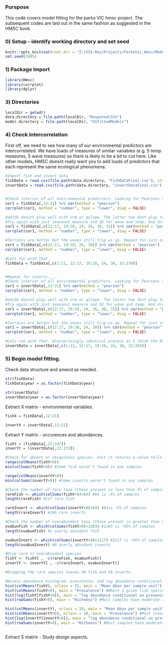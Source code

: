 ### Purspose

This code covers model fitting for the parks VIC hmsc project. The subsequent codes are laid out in the same fashion as suggested in the HMSC book.

### 0) Setup - identify working directory and set seed

```r

knitr::opts_knit$set(root.dir = "Z:/GIS-Res/Projects/ParksVic_Hmsc/Modelling/")
set.seed(1995)

```

### 1) Package Import

```r
library(Hmsc)
library(corrplot)
library(dplyr)
```

### 3) Directories

```r
localDir = getwd()
data.directory = file.path(localDir, "ResponseCSVs")
model.directory = file.path(localDir, "UnfittedModels")

```

### 4) Check intercorrelation

First off, we need to see how many of our environmental predictors are intercorrelated. We have loads of measures of similar variables (e.g. 5 temp measures, 5 wave measures) so there is likely to be a bit to cut here. Like other models, HMSC doesnt really want you to add loads of predictors that each represent the same ecological phenomena.

```r
#Import fish and invert data
fishData = read.csv(file.path(data.directory, "fishDataFinal.csv"), stringsAsFactors = TRUE)
invertData = read.csv(file.path(data.directory, "invertDataFinal.csv"), stringsAsFactors = TRUE)


#Check intercor of all environmental predictors. Looking for Pearsons >0.7.
cor1 = fishData[,12:31] %>% cor(method = "pearson")
corrplot(cor1, method = "number", type = "lower", diag = FALSE)

#adjSD doesnt play well with vrm or qslope. The latter two dont play together either. All wave measures are >0.7. Temp doesn't look much better.
#Try again with just seasonal measure and SD for wave and temp. And drop Qslope and vrm. Mean for temp as longer times are needed to impact physiological stress but waves get 95th as a single big wave might do damage.
cor1 = fishData[,c(12:17, 19:20, 24, 26, 30, 31)] %>% cor(method = "pearson")
corrplot(cor1, method = "number", type = "lower", diag = FALSE)

#Terrains are better but the waves still trip us up. Repeat for just seasonal mean for temp and seasonal 95th for waves.
cor1 = fishData[,c(12:17, 19:20, 26, 30)] %>% cor(method = "pearson")
corrplot(cor1, method = "number", type = "lower", diag = FALSE)

#Lets run with that.
fishData = fishData[,c(1:11, 12:17, 19:20, 24, 30, 32:278)]


#Repeat for inverts.....
#Check intercor of all environmental predictors. Looking for Pearsons <0.7.
cor1 = invertData[,12:31] %>% cor(method = "pearson")
corrplot(cor1, method = "number", type = "lower", diag = FALSE)

#adjSD doesnt play well with vrm or qslope. The latter two dont play together either. All wave measures are >0.7. Temp doesn't look much better.
#Try again with just seasonal measure and SD for wave and temp. And drop Qslope and vrm. Mean for temp as longer times are needed to impact physiological stress but waves get 95th as a single big wave might do damage.
cor1 = invertData[,c(12:17, 19:20, 24, 26, 30, 31)] %>% cor(method = "pearson")
corrplot(cor1, method = "number", type = "lower", diag = FALSE)

#Terrains are better but the waves still trip us up. Repeat for just seasonal mean for temp and seasonal 95th for waves.
cor1 = invertData[,c(12:17, 19:20, 24, 30)] %>% cor(method = "pearson")
corrplot(cor1, method = "number", type = "lower", diag = FALSE)

#Lets run with that. Unsurprisingly identical process as I think the RSL survey data take place at the same locales. Marginally different col numbers mind. Different N species found.
invertData = invertData[,c(1:11, 12:17, 19:20, 24, 30, 32:283)]

```

### 5) Begin model fitting.

Check data structure and amend as needed.

```r
str(fishData)
fishData$year = as.factor(fishData$year)

str(invertData)
invertData$year = as.factor(invertData$year)

```


Extract X matrix - environmental variables.

```r
fishX = fishData[,12:21]

invertX = invertData[,12:21]

```

Extract Y matrix - occurences and abundances.

```r
fishY = (fishData[,22:247])
invertY = (invertData[,22:273])

#Check for absent or ubiquitous species. Fact it returns a value tells us we have no NAs in our rows too
range(colMeans(fishY>0))
min(colSums(fishY>0)) #Some fish weren't found in any samples

range(colMeans(invertY>0))
min(colSums(invertY>0)) #Some inverts weren't found in any samples

#Check the number of rare taxa (those present in less than 5% of samples)
rareFish <- which(colSums(fishY>0)<64) #64 is ~5% of samples
length(rareFish) #117 rare fish

rareInvert <- which(colSums(invertY>0)<64) #64is ~5% of samples
length(rareInvert) #206 rare inverts

#Check the number of overabundant taxa (those present in greater than 95% of samples)
ovabunFish <- which(colSums(fishY>0)>1203) #1203 is ~95% of samples
length(ovabunFish) #1 overly abundant fish

ovabunInvert <- which(colSums(invertY>0)>1217) #1217 is ~95% of samples
length(ovabunInvert) #0 overly abundant inverts

#Drop rare or overabundant species
fishY <- fishY[ , -c(rareFish, ovabunFish)]
invertY <- invertY[ , -c(rareInvert, ovabunInvert)]

#Dropping the rare species leaves 48 fish and 46 inverts.

#Assess abundance histogram, prevalence, and log abundance conditional on presence
hist(colMeans(fishY), nclass = 35, main = "Mean Abun per sample unit") #Most fish are in super low densities (<6 abundance per sample) per sample unit but 8-10 (25% of all fish left in the data) have higher abundance spanning up 35 individuals per sample on average. Huge 0 spike here.
hist(colMeans(fishY>0), main = "Prevalence") #Where a given fish species is present most have <0.3 prevalence. 9 or so appear to have >0.4 prevalence.
hist(log(fishY[fishY>0]), main = "log abundance conditional on presence") #Across all fish, even when logged, the abundance is still skewed towards small values. Reduced 0 spike compared to untransformed data mind.
hist(rowSums(fishY>0), main = "Richness") #Most samples have moderate species richness ~12 fish species per sample. Slight skew to lower richnesses but pretty normal.

hist(colMeans(invertY), nclass = 20, main = "Mean Abun per sample unit") #Most invert species are hardly present on average, some have increased abundance to ~30 on average across sample units then some a handful (1-2) are comparatively super common. Up to 80-100 individuals per sample unit. 
hist(colMeans(invertY>0), nclass = 10, main = "Prevalence") #Most inverts have <0.2 prevalence. Then a few more have 0.2-0.3. Beyond which it really drops off in frequency to the higher prevalence. Generally very few species are strongly prevalent.
hist(log(invertY[invertY>0]), main = "log abundance conditional on presence")
hist(rowSums(invertY>0), main = "Richness") #Most samples have moderate species richness ~12 inverts per sample. Slight skew to lower richnesses but pretty normal.



```

Extract S matrix - Study design aspects.






